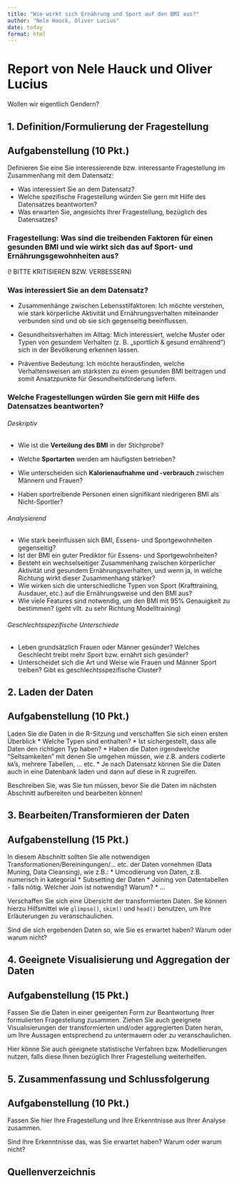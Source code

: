 ```yaml
---
title: "Wie wirkt sich Ernährung und Sport auf den BMI aus?"
author: "Nele Hauck, Oliver Lucius"
date: today
format: html
---
```


# Report von Nele Hauck und Oliver Lucius

Wollen wir eigentlich Gendern?

## 1. Definition/Formulierung der Fragestellung

::: {.callout-note icon="false"}
## Aufgabenstellung (10 Pkt.)

Definieren Sie eine Sie interessierende bzw. interessante Fragestellung im Zusammenhang mit dem Datensatz:

-   Was interessiert Sie an dem Datensatz?
-   Welche spezifische Fragestellung würden Sie gern mit Hilfe des Datensatzes beantworten?
-   Was erwarten Sie, angesichts Ihrer Fragestellung, bezüglich des Datensatzes?
:::

### Fragestellung: Was sind die treibenden Faktoren für einen gesunden BMI und wie wirkt sich das auf Sport- und Ernährungsgewohnheiten aus?

(! BITTE KRITISIEREN BZW. VERBESSERN)

### Was interessiert Sie an dem Datensatz?

-   Zusammenhänge zwischen Lebensstilfaktoren: Ich möchte verstehen, wie stark körperliche Aktivität und Ernährungsverhalten miteinander verbunden sind und ob sie sich gegenseitig beeinflussen.

-   Gesundheitsverhalten im Alltag: Mich interessiert, welche Muster oder Typen von gesundem Verhalten (z. B. „sportlich & gesund ernährend“) sich in der Bevölkerung erkennen lassen.

-   Präventive Bedeutung: Ich möchte herausfinden, welche Verhaltensweisen am stärksten zu einem gesunden BMI beitragen und somit Ansatzpunkte für Gesundheitsförderung liefern.

### Welche Fragestellungen würden Sie gern mit Hilfe des Datensatzes beantworten?

###### Deskriptiv

-   Wie ist die **Verteilung des BMI** in der Stichprobe?

-   Welche **Sportarten** werden am häufigsten betrieben?

-   Wie unterscheiden sich **Kalorienaufnahme und -verbrauch** zwischen Männern und Frauen?

-   Haben sportreibende Personen einen signifikant niedrigeren BMI als Nicht-Sportler?

###### Analysierend

-   Wie stark beeinflussen sich BMI, Essens- und Sportgewohnheiten gegenseitig?
-   Ist der BMI ein guter Prediktor für Essens- und Sportgewohnheiten?
-   Besteht ein wechselseitiger Zusammenhang zwischen körperlicher Aktivität und gesundem Ernährungsverhalten, und wenn ja, in welche Richtung wirkt dieser Zusammenhang stärker?
-   Wie wirken sich die unterschiedliche Typen von Sport (Krafttraining, Ausdauer, etc.) auf die Ernährungsweise und den BMI aus?
-   Wie viele Features sind notwendig, um den BMI mit 95% Genauigkeit zu bestimmen? (geht vllt. zu sehr Richtung Modelltraining)

###### Geschlechtsspezifische Unterschiede

-   Leben grundsätzlich Frauen oder Männer gesünder? Welches Geschlecht treibt mehr Sport bzw. ernährt sich gesünder?
-   Unterscheidet sich die Art und Weise wie Frauen und Männer Sport treiben? Gibt es geschlechtsspezifische Cluster?

## 2. Laden der Daten

::: {.callout-note icon="false"}
## Aufgabenstellung (10 Pkt.)

Laden Sie die Daten in die R-Sitzung und verschaffen Sie sich einen ersten Überblick \* Welche Typen sind enthalten? \* Ist sichergestellt, dass alle Daten den richtigen Typ haben? \* Haben die Daten irgendwelche "Seltsamkeiten" mit denen Sie umgehen müssen, wie z.B. anders codierte `NA`'s, mehrere Tabellen, ... etc. \* Je nach Datensatz können Sie die Daten auch in eine Datenbank laden und dann auf diese in R zugreifen.

Beschreiben Sie, was Sie tun müssen, bevor Sie die Daten im nächsten Abschnitt aufbereiten und bearbeiten können!
:::

## 3. Bearbeiten/Transformieren der Daten

::: {.callout-note icon="false"}
## Aufgabenstellung (15 Pkt.)

In diesem Abschnitt sollten Sie alle notwendigen Transformationen/Bereiningungen/... etc. der Daten vornehmen (Data Muning, Data Cleansing), wie z.B.: \* Umcodierung von Daten, z.B. numerisch in kategorial \* Subsetting der Daten \* Joining von Datentabellen - falls nötig. Welcher Join ist notwendig? Warum? \* ...

Verschaffen Sie sich eine Übersicht der transformierten Daten. Sie können hierzu Hilfsmittel wie `glimpse()`, `skim()` und `head()` benutzen, um Ihre Erläuterungen zu veranschaulichen.

Sind die sich ergebenden Daten so, wie Sie es erwartet haben? Warum oder warum nicht?
:::

## 4. Geeignete Visualisierung und Aggregation der Daten

::: {.callout-note icon="false"}
## Aufgabenstellung (15 Pkt.)

Fassen Sie die Daten in einer geeigenten Form zur Beantwortung Ihrer formulierten Fragestellung zusammen. Ziehen Sie auch geeignete Visualisierungen der transformierten und/oder aggregierten Daten heran, um Ihre Aussagen entsprechend zu untermauern oder zu veranschaulichen.

Hier könne Sie auch geeignete statistische Verfahren bzw. Modellierungen nutzen, falls diese Ihnen bezüglich Ihrer Fragestellung weiterhelfen.
:::

## 5. Zusammenfassung und Schlussfolgerung

::: {.callout-note icon="false"}
## Aufgabenstellung (10 Pkt.)

Fassen Sie hier Ihre Fragestellung und Ihre Erkenntnisse aus Ihrer Analyse zusammen.

Sind Ihre Erkenntnisse das, was Sie erwartet haben? Warum oder warum nicht?
:::

## Quellenverzeichnis